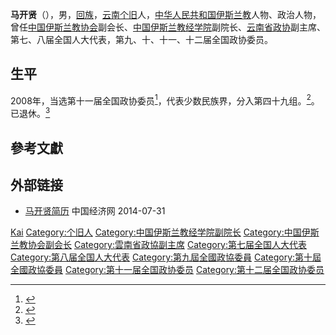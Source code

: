 '''马开贤'''（{{bd|1946年|10月|}}），男，[[回族|回族]]，[[云南|云南]][[个旧|个旧]]人，[[中华人民共和国|中华人民共和国]][[伊斯兰教|伊斯兰教]]人物、政治人物，曾任[[中国伊斯兰教协会|中国伊斯兰教协会]]副会长、[[中国伊斯兰教经学院|中国伊斯兰教经学院]]副院长、[[云南省政协|云南省政协]]副主席、第七、八届全国人大代表，第九、十、十一、十二届全国政协委员。

== 生平 ==
2008年，当选第十一届全国政协委员<ref>{{cite news|title=第十一届全国政协委员名单|url=http://www.indaa.com.cn/zt/2009qglh/zxzs/200903/t20090303_127573.html|accessdate=2013-04-09|newspaper=新华社北京1月25日电 中国人民政治协商会议第十一届全国委员会委员名单(共2237人，2008年1月25日政协第十届全国委员会常务委员会第二十次会议通过)|date=2008年1月25日|deadurl=yes|archiveurl=https://web.archive.org/web/20130928014403/http://www.indaa.com.cn/zt/2009qglh/zxzs/200903/t20090303_127573.html|archivedate=2013年9月28日}}</ref>，代表少数民族界，分入第四十九组。<ref>{{cite news|title=全国政协信息-马开贤|url=http://www.cppcc.gov.cn/CMS/wylibary/showJcwyxtInfoWylibary.action?tabJcwyxt.guid=11W0016960&wytype=wjwy|accessdate=2013-04-11|newspaper=全国政协委员会|archive-date=2019-06-10|archive-url=https://web.archive.org/web/20190610020150/http://www.cppcc.gov.cn/CMS/wylibary/showJcwyxtInfoWylibary.action?tabJcwyxt.guid=11W0016960&wytype=wjwy|dead-url=no}}</ref>。已退休。<ref>{{Cite web|title=省领导在昆看望慰问老同志|url=https://news.sina.com.cn/c/2019-02-04/doc-ihrfqzka3572833.shtml|accessdate=|work=|archive-date=2019-10-30|archive-url=https://web.archive.org/web/20191030031515/https://news.sina.com.cn/c/2019-02-04/doc-ihrfqzka3572833.shtml|dead-url=no}}</ref>

== 參考文獻 ==
{{reflist}}

== 外部链接 ==
* [http://district.ce.cn/newarea/sddy/201301/28/t20130128_24069219_2.shtml 马开贤简历] {{Wayback|url=http://district.ce.cn/newarea/sddy/201301/28/t20130128_24069219_2.shtml |date=20190605194954 }} 中国经济网 2014-07-31

{{中国政治人物小作品}}
{{Navboxes 
| title  = 马开贤在[[中国伊斯兰教协会|中国伊斯兰教协会]]的职务
| list1  =
{{中国伊斯兰教协会第八届委员会}}
{{中国伊斯兰教协会第九届委员会}}
{{中国伊斯兰教协会第十届委员会}}
}}

{{Authority control}}
{{DEFAULTSORT:Ma马}}
[[Category:马姓|Kai]]
[[Category:个旧人|Category:个旧人]]
[[Category:中国伊斯兰教经学院副院长|Category:中国伊斯兰教经学院副院长]]
[[Category:中国伊斯兰教协会副会长|Category:中国伊斯兰教协会副会长]]
[[Category:雲南省政協副主席|Category:雲南省政協副主席]]
[[Category:第七届全国人大代表|Category:第七届全国人大代表]]
[[Category:第八届全国人大代表|Category:第八届全国人大代表]]
[[Category:第九屆全國政協委員|Category:第九屆全國政協委員]]
[[Category:第十屆全國政協委員|Category:第十屆全國政協委員]]
[[Category:第十一届全国政协委员|Category:第十一届全国政协委员]]
[[Category:第十二届全国政协委员|Category:第十二届全国政协委员]]